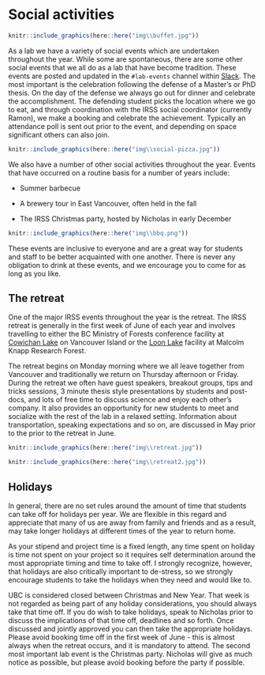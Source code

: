 # Social activities {-#social}

```r
knitr::include_graphics(here::here("img\\buffet.jpg"))
```

As a lab we have a variety of social events which are undertaken throughout the year. While  some are spontaneous, there are some other social events that we all do as a lab that have become tradition. These events are posted and updated in the `#lab-events` channel within [Slack](#slack). The most important is the celebration following the defense of a Master’s or PhD thesis. On the day of the defense we always go out for dinner and celebrate the accomplishment. The defending student picks the location where we go to eat, and through coordination with the IRSS social coordinator (currently Ramon), we make a booking and celebrate the achievement. Typically an attendance poll is sent out prior to the event, and depending on space significant others can also join. 
 
```r
knitr::include_graphics(here::here("img\\social-pizza.jpg"))
``` 

We also have a number of other social activities throughout the year. Events that have occurred on a routine basis for a number of years include:

* Summer barbecue

* A brewery tour in East Vancouver, often held in the fall 

* The IRSS Christmas party, hosted by Nicholas in early December

```r
knitr::include_graphics(here::here("img\\bbq.png"))
```

These events are inclusive to everyone and are a great way for students and staff to be better acquainted with one another. There is never any obligation to drink at these events, and we encourage you to come for as long as you like.

## The retreat {-#retreat}

One of the major IRSS events throughout the year is the retreat. The IRSS retreat is generally in the first week of June of each year and involves travelling to either the BC Ministry of Forests conference facility at [Cowichan Lake](http://www.town.lakecowichan.bc.ca/) on Vancouver Island or the [Loon Lake](https://loonlake.ubc.ca/about-us) facility at Malcolm Knapp Research Forest. 

The retreat begins on Monday morning where we all leave together from Vancouver and traditionally we return on Thursday afternoon or Friday. During the retreat we often have guest speakers, breakout groups, tips and tricks sessions, 3 minute thesis style presentations by students and post-docs, and lots of free time to discuss science and enjoy each other's company. It also provides an opportunity for new students to meet and socialize with the rest of the lab in a relaxed setting. Information about transportation, speaking expectations and so on, are discussed in May prior to the prior to the retreat in June.

```r
knitr::include_graphics(here::here("img\\retreat.jpg"))
```

```r
knitr::include_graphics(here::here("img\\retreat2.jpg"))
```

## Holidays {-#holidays}

In general, there are no set rules around the amount of time that students can take off for holidays per year. We are flexible in this regard and appreciate that many of us are away from family and friends and as a result, may take longer holidays at different times of the year to return home. 

As your stipend and project time is a fixed length, any time spent on holiday is time not spent on your project so it requires self determination around the most appropriate timing and time to take off. I strongly recognize, however, that holidays are also critically important to de-stress, so we strongly encourage students to take the holidays when they need and would like to. 

UBC is considered closed between Christmas and New Year. That week is not regarded as being part of any holiday considerations, you should always take that time off. If you do wish to take holidays, speak to Nicholas prior to discuss the implications of that time off, deadlines and so forth. Once discussed and jointly approved you can then take the appropriate holidays. Please avoid booking time off in the first week of June - this is almost always when the retreat occurs, and it is mandatory to attend. The second most important lab event is the Christmas party. Nicholas will give as much notice as possible, but please avoid booking before the party if possible. 
